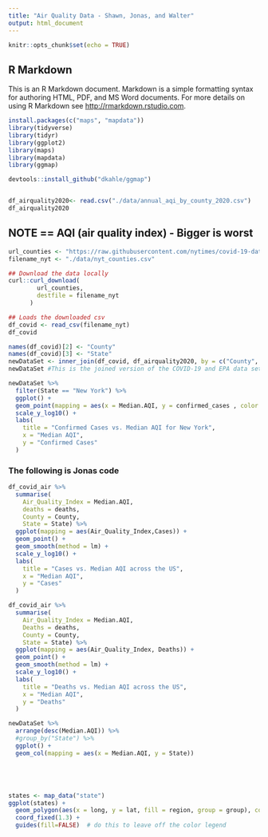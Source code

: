```yaml
---
title: "Air Quality Data - Shawn, Jonas, and Walter"
output: html_document
---
```


```r
knitr::opts_chunk$set(echo = TRUE)
```

## R Markdown

This is an R Markdown document. Markdown is a simple formatting syntax for authoring HTML, PDF, and MS Word documents. For more details on using R Markdown see <http://rmarkdown.rstudio.com>.

```r
install.packages(c("maps", "mapdata"))
library(tidyverse)
library(tidyr)
library(ggplot2)
library(maps)
library(mapdata)
library(ggmap)

devtools::install_github("dkahle/ggmap")


df_airquality2020<- read.csv("./data/annual_aqi_by_county_2020.csv")
df_airquality2020
```
## NOTE ==  AQI (air quality index) - Bigger is worst 

```r
url_counties <- "https://raw.githubusercontent.com/nytimes/covid-19-data/master/live/us-counties.csv"
filename_nyt <- "./data/nyt_counties.csv"

## Download the data locally
curl::curl_download(
        url_counties,
        destfile = filename_nyt
      )

## Loads the downloaded csv
df_covid <- read_csv(filename_nyt)
df_covid
```
```r
names(df_covid)[2] <- "County"
names(df_covid)[3] <- "State"
newDataSet <- inner_join(df_covid, df_airquality2020, by = c("County", "State"))
newDataSet #This is the joined version of the COVID-19 and EPA data set

```
```r

newDataSet %>% 
  filter(State == "New York") %>% 
  ggplot() + 
  geom_point(mapping = aes(x = Median.AQI, y = confirmed_cases , color = County)) + 
  scale_y_log10() + 
  labs(
    title = "Confirmed Cases vs. Median AQI for New York",
    x = "Median AQI",
    y = "Confirmed Cases"
  ) 

```
### The following is Jonas code

```r
df_covid_air %>%
  summarise(
    Air_Quality_Index = Median.AQI,
    deaths = deaths,
    County = County,
    State = State) %>%
  ggplot(mapping = aes(Air_Quality_Index,Cases)) +
  geom_point() +
  geom_smooth(method = lm) + 
  scale_y_log10() + 
  labs(
    title = "Cases vs. Median AQI across the US",
    x = "Median AQI",
    y = "Cases"
  ) 
```
```r
df_covid_air %>%
  summarise(
    Air_Quality_Index = Median.AQI,
    Deaths = deaths,
    County = County,
    State = State) %>%
  ggplot(mapping = aes(Air_Quality_Index, Deaths)) +
  geom_point() +
  geom_smooth(method = lm) + 
  scale_y_log10() + 
  labs(
    title = "Deaths vs. Median AQI across the US",
    x = "Median AQI",
    y = "Deaths"
  ) 
```
```r

newDataSet %>% 
  arrange(desc(Median.AQI)) %>% 
  #group_by("State") %>% 
  ggplot() + 
  geom_col(mapping = aes(x = Median.AQI, y = State))






```
```r
states <- map_data("state")
ggplot(states) + 
  geom_polygon(aes(x = long, y = lat, fill = region, group = group), color = "white") + 
  coord_fixed(1.3) +
  guides(fill=FALSE)  # do this to leave off the color legend

```

